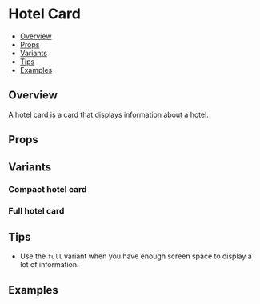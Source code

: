 
<Meta of={Stories} />

# Hotel Card

- [Overview](#overview)
- [Props](#props)
- [Variants](#variants)
- [Tips](#tips)
- [Examples](#examples)

## Overview

A hotel card is a card that displays information about a hotel.

<Canvas of={Stories.Default} />

## Props

<Controls of={Stories.Default} />

## Variants

### Compact hotel card

<Canvas of={Stories.Compact} />

### Full hotel card

<Canvas of={Stories.Full} />

## Tips

- Use the `full` variant when you have enough screen space to display a lot of information.

## Examples
